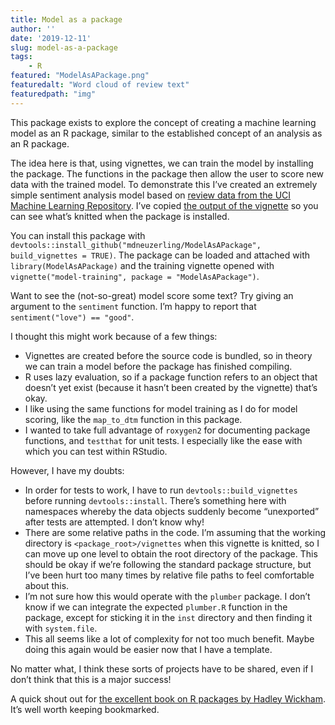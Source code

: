 ```yaml
---
title: Model as a package
author: ''
date: '2019-12-11'
slug: model-as-a-package
tags:
    - R
featured: "ModelAsAPackage.png"
featuredalt: "Word cloud of review text"
featuredpath: "img"  
---
```


<!-- TODO -->
<!-- * relative file path for rmd -->
<!-- * copy first line of GitHub issue to reference analysis as a package -->

This package exists to explore the concept of creating a machine learning model as an R package, similar to the established concept of an analysis as an R package.

The idea here is that, using vignettes, we can train the model by installing the package. The functions in the package then allow the user to score new data with the trained model. To demonstrate this I've created an extremely simple sentiment analysis model based on [review data from the UCI Machine Learning Repository](https://archive.ics.uci.edu/ml/datasets/Sentiment+Labelled+Sentences). I've copied [the output of the vignette](/rmd/ModelAsAPackage.html) so you can see what's knitted when the package is installed.

You can install this package with `devtools::install_github("mdneuzerling/ModelAsAPackage", build_vignettes = TRUE)`. The package can be loaded and attached with `library(ModelAsAPackage)` and the training vignette opened with `vignette("model-training", package = "ModelAsAPackage")`.

Want to see the (not-so-great) model score some text? Try giving an argument to the `sentiment` function. I'm happy to report that `sentiment("love") == "good"`.

I thought this might work because of a few things:

* Vignettes are created before the source code is bundled, so in theory we can train a model before the package has finished compiling.
* R uses lazy evaluation, so if a package function refers to an object that doesn't yet exist (because it hasn't been created by the vignette) that's okay.
* I like using the same functions for model training as I do for model scoring, like the `map_to_dtm` function in this package.
* I wanted to take full advantage of `roxygen2` for documenting package functions, and `testthat` for unit tests. I especially like the ease with which you can test within RStudio.

However, I have my doubts:

* In order for tests to work, I have to run `devtools::build_vignettes` before running `devtools::install`. There's something here with namespaces whereby the data objects suddenly become "unexported" after tests are attempted. I don't know why!
* There are some relative paths in the code. I'm assuming that the working directory is `<package_root>/vignettes` when this vignette is knitted, so I can move up one level to obtain the root directory of the package. This should be okay if we're following the standard package structure, but I've been hurt too many times by relative file paths to feel comfortable about this.
* I'm not sure how this would operate with the `plumber` package. I don't know if we can integrate the expected `plumber.R` function in the package, except for sticking it in the `inst` directory and then finding it with `system.file`.
* This all seems like a lot of complexity for not too much benefit. Maybe doing this again would be easier now that I have a template.

No matter what, I think these sorts of projects have to be shared, even if I don't think that this is a major success!

A quick shout out for [the excellent book on R packages by Hadley Wickham](http://r-pkgs.had.co.nz/). It's well worth keeping bookmarked.